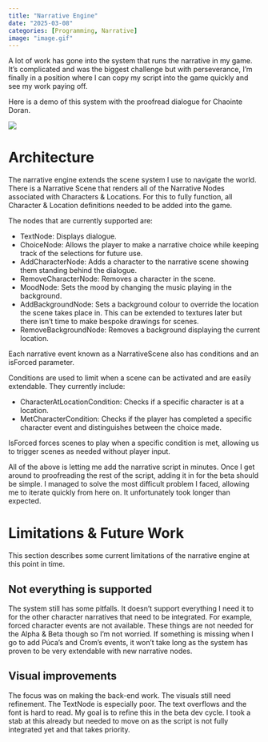 ```yaml
---
title: "Narrative Engine"
date: "2025-03-08"
categories: [Programming, Narrative]
image: "image.gif"
---
```


A lot of work has gone into the system that runs the narrative in my game. It's complicated and was the biggest challenge but with perseverance, I'm finally in a position where I can copy my script into the game quickly and see my work paying off.

Here is a demo of this system with the proofread dialogue for Chaointe Doran.

![](image.gif)

# Architecture

The narrative engine extends the scene system I use to navigate the world. There is a Narrative Scene that renders all of the Narrative Nodes associated with Characters & Locations. For this to fully function, all Character & Location definitions needed to be added into the game.

The nodes that are currently supported are:

- TextNode: Displays dialogue.
- ChoiceNode: Allows the player to make a narrative choice while keeping track of the selections for future use.
- AddCharacterNode: Adds a character to the narrative scene showing them standing behind the dialogue.
- RemoveCharacterNode: Removes a character in the scene.
- MoodNode: Sets the mood by changing the music playing in the background.
- AddBackgroundNode: Sets a background colour to override the location the scene takes place in. This can be extended to textures later but there isn't time to make bespoke drawings for scenes.
- RemoveBackgroundNode: Removes a background displaying the current location.

Each narrative event known as a NarrativeScene also has conditions and an isForced parameter.

Conditions are used to limit when a scene can be activated and are easily extendable. They currently include:

- CharacterAtLocationCondition: Checks if a specific character is at a location.
- MetCharacterCondition: Checks if the player has completed a specific character event and distinguishes between the choice made.

IsForced forces scenes to play when a specific condition is met, allowing us to trigger scenes as needed without player input.

All of the above is letting me add the narrative script in minutes. Once I get around to proofreading the rest of the script, adding it in for the beta should be simple. I managed to solve the most difficult problem I faced, allowing me to iterate quickly from here on. It unfortunately took longer than expected. 

# Limitations & Future Work

This section describes some current limitations of the narrative engine at this point in time.

## Not everything is supported

The system still has some pitfalls. It doesn't support everything I need it to for the other character narratives that need to be integrated. For example, forced character events are not available. These things are not needed for the Alpha & Beta though so I'm not worried. If something is missing when I go to add Púca’s and Crom's events, it won't take long as the system has proven to be very extendable with new narrative nodes.

## Visual improvements

The focus was on making the back-end work. The visuals still need refinement. The TextNode is especially poor. The text overflows and the font is hard to read. My goal is to refine this in the beta dev cycle. I took a stab at this already but needed to move on as the script is not fully integrated yet and that takes priority.
